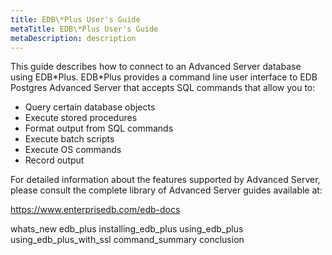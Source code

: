 ```yaml
---
title: EDB\*Plus User's Guide
metaTitle: EDB\*Plus User's Guide
metaDescription: description
---
```


This guide describes how to connect to an Advanced Server database using
EDB\*Plus. EDB\*Plus provides a command line user interface to EDB
Postgres Advanced Server that accepts SQL commands that allow you to:

  - Query certain database objects
  - Execute stored procedures
  - Format output from SQL commands
  - Execute batch scripts
  - Execute OS commands
  - Record output

For detailed information about the features supported by Advanced
Server, please consult the complete library of Advanced Server guides
available at:

<https://www.enterprisedb.com/edb-docs>

<div class="toctree" data-maxdepth="3">

whats_new edb_plus installing_edb_plus using_edb_plus
using_edb_plus_with_ssl command_summary conclusion

</div>
